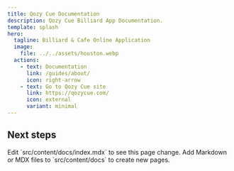 ```yaml
---
title: Qozy Cue Documentation
description: Qozy Cue Billiard App Documentation.
template: splash
hero:
  tagline: Billiard & Cafe Online Application
  image:
    file: ../../assets/houston.webp
  actions:
    - text: Documentation
      link: /guides/about/
      icon: right-arrow
    - text: Go to Qozy Cue site
      link: https://qozycue.com/
      icon: external
      variant: minimal
---
```



## Next steps

<CardGrid stagger>
  <Card title="Update content" icon="pencil">
    Edit `src/content/docs/index.mdx` to see this page change.
  </Card>
  <Card title="Add new content" icon="add-document">
    Add Markdown or MDX files to `src/content/docs` to create new pages.
  </Card>
</CardGrid>
